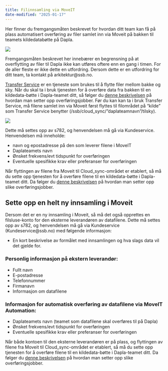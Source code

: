 ```yaml
---
title: Filinnsamling via MoveIT
date-modified: "2025-01-17"
---
```


Her finner du fremgangsmåten beskrevet for hvordan ditt team kan få på plass automatisert overføring av filer samlet inn via Moveit på bakken til teamets kildedatabøtte på Dapla.

![](../images/filinnsamling-via-moveit-1.png){style="max-width: 70%;"}

Fremgangsmåten beskrevet her innebærer en begrensning på at overflytting av filer til Dapla ikke kan utføres oftere enn en gang i timen. For de aller fleste er ikke dette en utfordring. Dersom dette er en utfordring for ditt team, ta kontakt på arkitektur@ssb.no.

[Transfer Service](./transfer-service.qmd) er en tjeneste som brukes til å flytte filer mellom bakke og sky. Når du skal ta i bruk tjenesten for å overføre data fra bakken til en kildedata-bøtte i Dapla-teamet ditt, så følger du [denne beskrivelsen](./transfer-service.qmd#overf%C3%B8ring-av-data) på hvordan man setter opp overføringsjobber. Før du kan kan ta i bruk Transfer Service, må filene samlet inn via Moveit først flyttes til filområdet på “kilde” som Transfer Service benytter (/ssb/cloud_sync/”daplateamnavn”/tilsky).

![](../images/filinnsamling-via-moveit-2.png){style="max-width: 70%;"}

Dette må settes opp av s782, og henvendelsen må gå via Kundeservice. Henvendelsen må inneholde:

- navn og epostadresse på den som leverer filene i MoveIT
- Daplateamets navn
- Ønsket frekvens/evt tidspunkt for overføringen
- Eventuelle spesifikke krav eller preferanser for overføringen

Når flyttingen av filene fra Moveit til Cloud_sync-området er etablert, så må du sette opp tjenesten for å overføre filene til en kildedata-bøtte i Dapla-teamet ditt. Da følger du [denne beskrivelsen](./transfer-service.qmd#overf%C3%B8ring-av-data) på hvordan man setter opp slike overføringsjobber.

## Sette opp en helt ny innsamling i Moveit

Dersom det er en ny innsamling i Moveit, så må det også opprettes en filsluse-konto for den eksterne leverandøren av datafilene. Dette må settes opp av s782, og henvendelsen må gå via Kundeservice (Kundeservice@ssb.no) med følgende informasjon:

- En kort beskrivelse av formålet med innsamlingen og hva slags data vil det gjelde for.

### Personlig informasjon på ekstern leverandør:

- Fullt navn
- E-postadresse
- Telefonnummer
- Firmanavn
- Informasjon om datafilene

### Informasjon for automatisk overføring av datafilene via MoveIT Automation:

- Daplateamets navn (teamet som datafilene skal overføres til på Dapla)
- Ønsket frekvens/evt tidspunkt for overføringen
- Eventuelle spesifikke krav eller preferanser for overføringen

Når både kontoen til den eksterne leverandøren er på plass, og flyttingen av filene fra Moveit til Cloud_sync-området er etablert, så må du sette opp tjenesten for å overføre filene til en kildedata-bøtte i Dapla-teamet ditt. Da følger du [denne beskrivelsen](./transfer-service.qmd#overf%C3%B8ring-av-data) på hvordan man setter opp slike overføringsjobber. 
